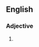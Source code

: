 {{also|Mutt and Jeff}}
==English==

===Adjective===
{{en-adj}}

# {{alternative spelling of|en|Mutt and Jeff}}